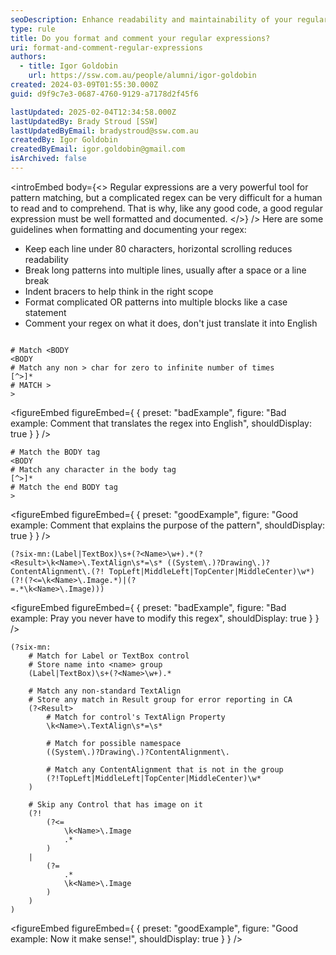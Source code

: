 ```yaml
---
seoDescription: Enhance readability and maintainability of your regular expressions by formatting them neatly and adding clear comments.
type: rule
title: Do you format and comment your regular expressions?
uri: format-and-comment-regular-expressions
authors:
  - title: Igor Goldobin
    url: https://ssw.com.au/people/alumni/igor-goldobin
created: 2024-03-09T01:55:30.000Z
guid: d9f9c7e3-0687-4760-9129-a7178d2f45f6

lastUpdated: 2025-02-04T12:34:58.000Z
lastUpdatedBy: Brady Stroud [SSW]
lastUpdatedByEmail: bradystroud@ssw.com.au
createdBy: Igor Goldobin
createdByEmail: igor.goldobin@gmail.com
isArchived: false
---
```


<introEmbed
  body={<>
Regular expressions are a very powerful tool for pattern matching, but a complicated regex can be very difficult for a human to read and to comprehend. That is why, like any good code, a good regular expression must be well formatted and documented.
  </>}
/>
Here are some guidelines when formatting and documenting your regex:

* Keep each line under 80 characters, horizontal scrolling reduces readability
* Break long patterns into multiple lines, usually after a space or a line break
* Indent bracers to help think in the right scope
* Format complicated OR patterns into multiple blocks like a case statement
* Comment your regex on what it does, don't just translate it into English

```regex

# Match <BODY
<BODY
# Match any non > char for zero to infinite number of times
[^>]*
# MATCH >
>
```
<figureEmbed figureEmbed={ {
  preset: "badExample",
  figure: "Bad example: Comment that translates the regex into English",
  shouldDisplay: true
} } />


```regex
# Match the BODY tag
<BODY
# Match any character in the body tag
[^>]*
# Match the end BODY tag
>
```
<figureEmbed figureEmbed={ {
  preset: "goodExample",
  figure: "Good example: Comment that explains the purpose of the pattern",
  shouldDisplay: true
} } />


```regex
(?six-mn:(Label|TextBox)\s+(?<Name>\w+).*(?<Result>\k<Name>\.TextAlign\s*=\s* ((System\.)?Drawing\.)?ContentAlignment\.(?! TopLeft|MiddleLeft|TopCenter|MiddleCenter)\w*)(?!(?<=\k<Name>\.Image.*)|(?
=.*\k<Name>\.Image)))
```
<figureEmbed figureEmbed={ {
  preset: "badExample",
  figure: "Bad example: Pray you never have to modify this regex",
  shouldDisplay: true
} } />


```regex
(?six-mn:
    # Match for Label or TextBox control
    # Store name into <name> group
    (Label|TextBox)\s+(?<Name>\w+).*

    # Match any non-standard TextAlign
    # Store any match in Result group for error reporting in CA
    (?<Result>
        # Match for control's TextAlign Property
        \k<Name>\.TextAlign\s*=\s*

        # Match for possible namespace
        ((System\.)?Drawing\.)?ContentAlignment\.

        # Match any ContentAlignment that is not in the group
        (?!TopLeft|MiddleLeft|TopCenter|MiddleCenter)\w*
    )

    # Skip any Control that has image on it
    (?!
        (?<=
            \k<Name>\.Image
            .*
        )
    |
        (?=
            .*
            \k<Name>\.Image
        )
    )
)
```
<figureEmbed figureEmbed={ {
  preset: "goodExample",
  figure: "Good example: Now it make sense!",
  shouldDisplay: true
} } />
